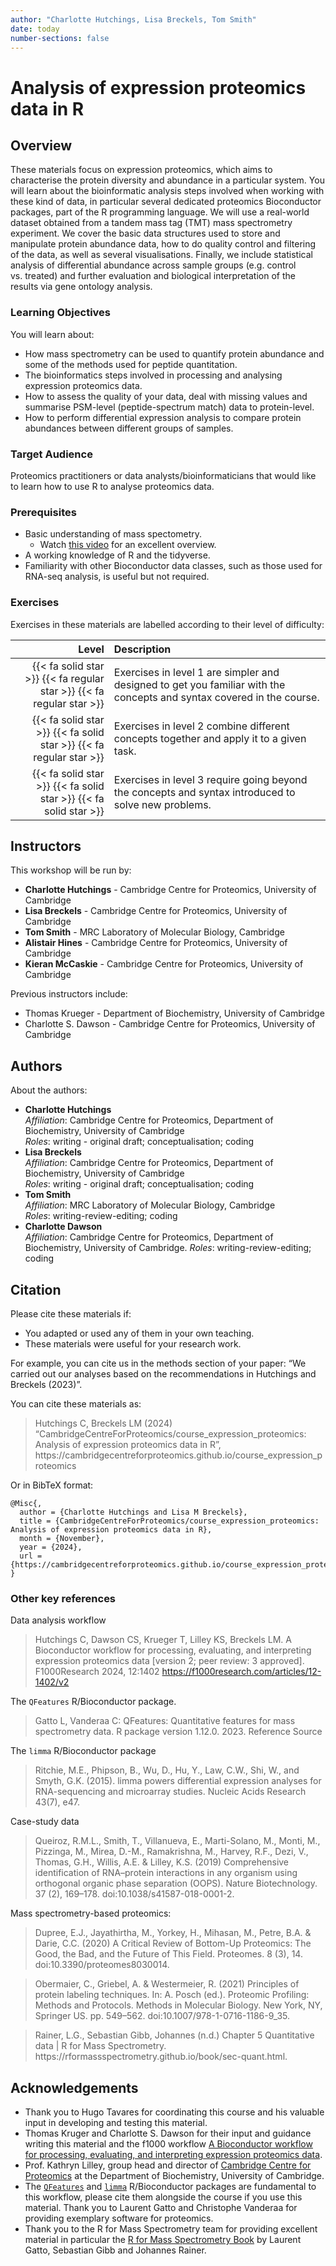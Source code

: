 ```yaml
---
author: "Charlotte Hutchings, Lisa Breckels, Tom Smith"
date: today
number-sections: false
---
```


# Analysis of expression proteomics data in R {.unnumbered}

## Overview 

These materials focus on expression proteomics, which aims to characterise the protein diversity and abundance in a particular system. 
You will learn about the bioinformatic analysis steps involved when working with these kind of data, in particular several dedicated proteomics Bioconductor packages, part of the R programming language.
We will use a real-world dataset obtained from a tandem mass tag (TMT) mass spectrometry experiment. 
We cover the basic data structures used to store and manipulate protein abundance data, how to do quality control and filtering of the data, as well as several visualisations. 
Finally, we include statistical analysis of differential abundance across sample groups (e.g. control vs. treated) and further evaluation and biological interpretation of the results via gene ontology analysis. 

::: {.callout-tip}
### Learning Objectives

You will learn about:

- How mass spectrometry can be used to quantify protein abundance and some of the methods used for peptide quantitation.
- The bioinformatics steps involved in processing and analysing expression proteomics data.
- How to assess the quality of your data, deal with missing values and summarise PSM-level (peptide-spectrum match) data to protein-level.
- How to perform differential expression analysis to compare protein abundances between different groups of samples.
:::


### Target Audience

Proteomics practitioners or data analysts/bioinformaticians that would like to learn how to use R to analyse proteomics data.


### Prerequisites

* Basic understanding of mass spectometry.
  * Watch [this video](https://www.youtube.com/watch?v=wx4F6kGy1Fs) for an excellent overview. 
* A working knowledge of R and the tidyverse.
* Familiarity with other Bioconductor data classes, such as those used for RNA-seq analysis, is useful but not required. 

<!-- Training Developer note: comment the following section out if you did not assign levels to your exercises -->
### Exercises

Exercises in these materials are labelled according to their level of difficulty:

| Level | Description |
| ----: | :---------- |
| {{< fa solid star >}} {{< fa regular star >}} {{< fa regular star >}} | Exercises in level 1 are simpler and designed to get you familiar with the concepts and syntax covered in the course. |
| {{< fa solid star >}} {{< fa solid star >}} {{< fa regular star >}} | Exercises in level 2 combine different concepts together and apply it to a given task. |
| {{< fa solid star >}} {{< fa solid star >}} {{< fa solid star >}} | Exercises in level 3 require going beyond the concepts and syntax introduced to solve new problems. |

## Instructors

This workshop will be run by: 

- **Charlotte Hutchings** - Cambridge Centre for Proteomics, University of Cambridge
- **Lisa Breckels** - Cambridge Centre for Proteomics, University of Cambridge
- **Tom Smith** - MRC Laboratory of Molecular Biology, Cambridge
- **Alistair Hines** - Cambridge Centre for Proteomics, University of Cambridge
- **Kieran McCaskie** - Cambridge Centre for Proteomics, University of Cambridge

Previous instructors include:

* Thomas Krueger - Department of Biochemistry, University of Cambridge
* Charlotte S. Dawson - Cambridge Centre for Proteomics, University of Cambridge

## Authors
<!-- 
The listing below shows an example of how you can give more details about yourself.
These examples include icons with links to GitHub and Orcid. 
-->

About the authors:

- **Charlotte Hutchings**
  <a href="https://orcid.org/0000-0002-2727-7806" target="_blank"><i class="fa-brands fa-orcid" style="color:#a6ce39"></i></a>
  <a href="https://github.com/Charl-Hutchings" target="_blank"><i class="fa-brands fa-github" style="color:#4078c0"></i></a>  
  _Affiliation_: Cambridge Centre for Proteomics, Department of Biochemistry, University of Cambridge  
  _Roles_: writing - original draft; conceptualisation; coding
- **Lisa Breckels**
  <a href="https://orcid.org/0000-0001-8918-7171" target="_blank"><i class="fa-brands fa-orcid" style="color:#a6ce39"></i></a>
  <a href="https://github.com/lmsimp" target="_blank"><i class="fa-brands fa-github" style="color:#4078c0"></i></a>  
  _Affiliation_: Cambridge Centre for Proteomics, Department of Biochemistry, University of Cambridge  
  _Roles_: writing - original draft; conceptualisation; coding
- **Tom Smith**
  <a href="https://orcid.org/0000-0002-0697-8777" target="_blank"><i class="fa-brands fa-orcid" style="color:#a6ce39"></i></a>
  <a href="https://github.com/TomSmithCGAT" target="_blank"><i class="fa-brands fa-github" style="color:#4078c0"></i></a>  
  _Affiliation_: MRC Laboratory of Molecular Biology, Cambridge  
  _Roles_: writing-review-editing; coding
- **Charlotte Dawson**
  <a href="https://github.com/csdaw" target="_blank"><i class="fa-brands fa-github" style="color:#4078c0"></i></a>  
  _Affiliation_: Cambridge Centre for Proteomics, Department of Biochemistry, University of Cambridge. 
  _Roles_: writing-review-editing; coding


## Citation

<!-- We can do this at the end -->

Please cite these materials if:

- You adapted or used any of them in your own teaching.
- These materials were useful for your research work. 

For example, you can cite us in the methods section of your paper: "We carried out our analyses based on the recommendations in Hutchings and Breckels (2023)".

You can cite these materials as:

> Hutchings C, Breckels LM (2024) "CambridgeCentreForProteomics/course_expression_proteomics: Analysis of expression proteomics data in R", https://cambridgecentreforproteomics.github.io/course_expression_proteomics

Or in BibTeX format:

```
@Misc{,
  author = {Charlotte Hutchings and Lisa M Breckels},
  title = {CambridgeCentreForProteomics/course_expression_proteomics: Analysis of expression proteomics data in R},
  month = {November},
  year = {2024},
  url = {https://cambridgecentreforproteomics.github.io/course_expression_proteomics}
}
```

### Other key references

Data analysis workflow

> Hutchings C, Dawson CS, Krueger T, Lilley KS, Breckels LM. A Bioconductor workflow for processing, evaluating, and interpreting expression proteomics data [version 2; peer review: 3 approved]. F1000Research 2024, 12:1402 [https://f1000research.com/articles/12-1402/v2](https://f1000research.com/articles/12-1402/v2)


The `QFeatures` R/Bioconductor package.

> Gatto L, Vanderaa C: QFeatures: Quantitative features for mass spectrometry data. R package version 1.12.0. 2023. Reference Source


The `limma` R/Bioconductor package

> Ritchie, M.E., Phipson, B., Wu, D., Hu, Y., Law, C.W., Shi, W., and Smyth, G.K. (2015). limma powers
  differential expression analyses for RNA-sequencing and microarray studies. Nucleic Acids Research 43(7), e47.

Case-study data

> Queiroz, R.M.L., Smith, T., Villanueva, E., Marti-Solano, M., Monti, M., Pizzinga, M., Mirea, D.-M., Ramakrishna, M., Harvey, R.F., Dezi, V., Thomas, G.H., Willis, A.E. & Lilley, K.S. (2019) Comprehensive identification of RNA–protein interactions in any organism using orthogonal organic phase separation (OOPS). Nature Biotechnology. 37 (2), 169–178. doi:10.1038/s41587-018-0001-2.

Mass spectrometry-based proteomics: 

> Dupree, E.J., Jayathirtha, M., Yorkey, H., Mihasan, M., Petre, B.A. & Darie, C.C. (2020) A Critical Review of Bottom-Up Proteomics: The Good, the Bad, and the Future of This Field. Proteomes. 8 (3), 14. doi:10.3390/proteomes8030014.

> Obermaier, C., Griebel, A. & Westermeier, R. (2021) Principles of protein labeling techniques. In: A. Posch (ed.). Proteomic Profiling: Methods and Protocols. Methods in Molecular Biology. New York, NY, Springer US. pp. 549–562. doi:10.1007/978-1-0716-1186-9_35.

> Rainer, L.G., Sebastian Gibb, Johannes (n.d.) Chapter 5 Quantitative data | R for Mass Spectrometry. https://rformassspectrometry.github.io/book/sec-quant.html.


## Acknowledgements

<!-- if there are no acknowledgements we can delete this section -->
- Thank you to Hugo Tavares for coordinating this course and his valuable input in developing and testing this material.
- Thomas Kruger and Charlotte S. Dawson for their input and guidance writing this material and the f1000 workflow [A Bioconductor workflow for processing,  evaluating,  and interpreting expression proteomics data](https://doi.org/10.12688/f1000research.139116.1).
- Prof. Kathryn Lilley, group head and director of [Cambridge Centre for Proteomics](https://proteomics.bio.cam.ac.uk) at the Department of Biochemistry, University of Cambridge.
- The [`QFeatures`](https://bioconductor.org/packages/release/bioc/html/QFeatures.html) and [`limma`](https://bioconductor.org/packages/release/bioc/html/limma.html) R/Bioconductor packages are fundamental to this workflow, please cite them alongside the course if you use this material. Thank you to Laurent Gatto and Christophe Vanderaa for providing exemplary software for proteomics.
- Thank you to the R for Mass Spectrometry team for providing excellent material in particular the [R for Mass Spectrometry Book](https://rformassspectrometry.github.io/book/) by Laurent Gatto, Sebastian Gibb and Johannes Rainer.

